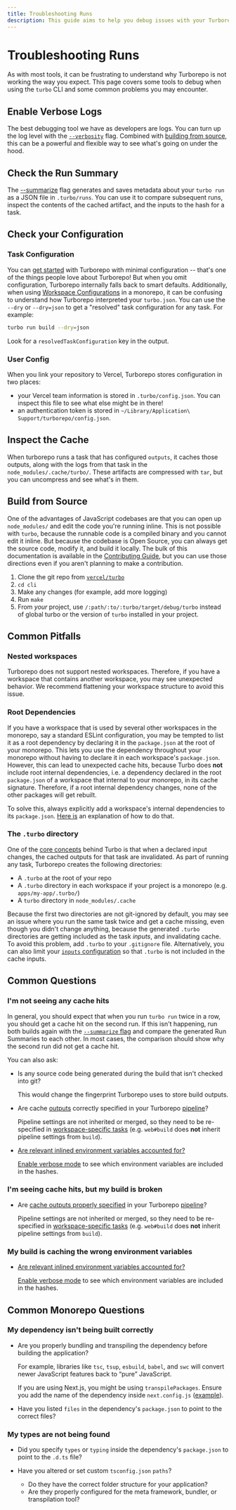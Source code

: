 ```yaml
---
title: Troubleshooting Runs
description: This guide aims to help you debug issues with your Turborepo builds and configuration.
---
```


# Troubleshooting Runs

As with most tools, it can be frustrating to understand why Turborepo
is not working the way you expect. This page covers some tools to debug when
using the `turbo` CLI and some common problems you may encounter.

## Enable Verbose Logs

The best debugging tool we have as developers are logs. You can turn up the log
level with the [`--verbosity`][1] flag. Combined with [building from
source][3], this can be a powerful and flexible way to see what's going on under
the hood.

## Check the Run Summary

The [--summarize][r-summarize] flag generates and saves metadata about your `turbo run`
as a JSON file in `.turbo/runs`. You can use it to compare subsequent runs, inspect
the contents of the cached artifact, and the inputs to the hash for a task.

## Check your Configuration

### Task Configuration

You can [get started][7] with Turborepo with minimal configuration -- that's one
of the things people love about Turborepo! But when you omit configuration,
Turborepo internally falls back to smart defaults. Additionally, when using
[Workspace Configurations][d-config-workspaces] in a monorepo, it can be
confusing to understand how Turborepo interpreted your `turbo.json`. You can use
the `--dry` or `--dry=json` to get a "resolved" task configuration for any task.
For example:

```bash
turbo run build --dry=json
```

Look for a `resolvedTaskConfiguration` key in the output.

### User Config

When you link your repository to Vercel, Turborepo stores configuration in two places:

- your Vercel team information is stored in `.turbo/config.json`. You can
  inspect this file to see what else might be in there!
- an authentication token is stored in
  `~/Library/Application\ Support/turborepo/config.json`.

## Inspect the Cache

When turborepo runs a task that has configured `outputs`, it caches those
outputs, along with the logs from that task in the `node_modules/.cache/turbo/`.
These artifacts are compressed with `tar`, but you can uncompress and see what's
in them.

## Build from Source

One of the advantages of JavaScript codebases are that you can open up
`node_modules/` and edit the code you're running inline. This is not possible
with `turbo`, because the runnable code is a compiled binary and you cannot edit
it inline. But because the codebase is Open Source, you can always get
the source code, modify it, and build it locally. The bulk of this
documentation is available in the [Contributing Guide][4], but you can use those
directions even if you aren't planning to make a contribution.

1. Clone the git repo from [`vercel/turbo`][source]
1. `cd cli`
1. Make any changes (for example, add more logging)
1. Run `make`
1. From _your_ project, use `/:path/:to/:turbo/target/debug/turbo` instead of global
   turbo or the version of `turbo` installed in your project.

## Common Pitfalls

### Nested workspaces

Turborepo does not support nested workspaces. Therefore, if you have a workspace that contains another workspace,
you may see unexpected behavior. We recommend flattening your workspace structure to avoid this issue.

### Root Dependencies

If you have a workspace that is used by several other workspaces in the monorepo, say a standard ESLint configuration,
you may be tempted to list it as a root dependency by declaring it in the `package.json` at the root of your monorepo.
This lets you use the dependency throughout your monorepo without having to declare it in each workspace's `package.json`.
However, this can lead to unexpected cache hits, because Turbo does **not** include root internal dependencies, i.e. a
dependency declared in the root `package.json` of a workspace that internal to your monorepo, in its
cache signature. Therefore, if a root internal dependency changes, none of the other packages will get rebuilt.

To solve this, always explicitly add a workspace's internal dependencies to its `package.json`.
[Here is](/repo/docs/handbook/workspaces#workspaces-which-depend-on-each-other) an explanation of how to do that.

### The `.turbo` directory

One of the [core concepts][2] behind Turbo is that when a declared input
changes, the cached outputs for that task are invalidated. As part of running any task,
Turborepo creates the following directories:

- A `.turbo` at the root of your repo
- A `.turbo` directory in each workspace if your project is a monorepo (e.g. `apps/my-app/.turbo/`)
- A `turbo` directory in `node_modules/.cache`

Because the first two directories are not git-ignored by default, you may see an
issue where you run the same task twice and get a cache missing, even though you
didn't change anything, because the generated `.turbo` directories are getting included as
the task _inputs_, and invalidating cache. To avoid this problem, add `.turbo` to your
`.gitignore` file. Alternatively, you can also limit your [`inputs` configuration][r-inputs-config]
so that `.turbo` is not included in the cache inputs.

## Common Questions

### I'm not seeing any cache hits

In general, you should expect that when you run `turbo run` twice in a row, you should get a
cache hit on the second run. If this isn't happening, run both builds again with the [`--summarize`
flag][r-summarize] and compare the generated Run Summaries to each other. In most cases, the
comparison should show why the second run did not get a cache hit.

You can also ask:

- Is any source code being generated during the build that isn't checked into git?

  This would change the fingerprint Turborepo uses to store build outputs.

- Are cache [outputs][d-config-outputs] correctly specified in your Turborepo [pipeline][d-def-pipeline]?

  Pipeline settings are not inherited or merged, so they need to be
  re-specified in [workspace-specific tasks][d-workspace-tasks] (e.g. `web#build` does
  **not** inherit pipeline settings from `build`).

- [Are relevant inlined environment variables accounted for?][12]

  [Enable verbose mode][5] to see which environment variables are included in the hashes.

### I'm seeing cache hits, but my build is broken

- Are [cache outputs properly specified][d-config-outputs] in your Turborepo [pipeline][d-def-pipeline]?

  Pipeline settings are not inherited or merged, so they need to be
  re-specified in [workspace-specific tasks][d-workspace-tasks] (e.g. `web#build` does
  **not** inherit pipeline settings from `build`).

### My build is caching the wrong environment variables

- [Are relevant inlined environment variables accounted for?][12]

  [Enable verbose mode][5] to see which environment variables are included in the hashes.

## Common Monorepo Questions

### My dependency isn't being built correctly

- Are you properly bundling and transpiling the dependency before building the application?

  For example, libraries like `tsc`, `tsup`, `esbuild`, `babel`, and `swc`
  will convert newer JavaScript features back to “pure” JavaScript.

  If you are using Next.js, you might be using `transpilePackages`. Ensure you
  add the name of the dependency inside `next.config.js` ([example][17]).

- Have you listed `files` in the dependency's `package.json` to point to the correct files?

### My types are not being found

- Did you specify `types` or `typing` inside the dependency's `package.json` to
  point to the `.d.ts` file?

- Have you altered or set custom `tsconfig.json` `paths`?
  - Do they have the correct folder structure for your application?
  - Are they properly configured for the meta framework, bundler, or transpilation tool?

[1]: /repo/docs/reference/command-line-reference/run#--verbosity
[2]: /repo/docs/core-concepts/caching
[3]: #build-from-source
[4]: https://github.com/vercel/turbo/blob/main/CONTRIBUTING.md
[5]: #enable-verbose-logs
[7]: /repo/docs/getting-started
[9]: /repo/docs/reference/command-line-reference/link
[12]: /repo/docs/core-concepts/caching/environment-variable-inputs
[17]: https://github.com/vercel/turbo/blob/main/examples/basic/apps/docs/next.config.js#L1
[d-workspace-tasks]: /repo/docs/core-concepts/monorepos/running-tasks#specific-workspace-tasks
[d-config-workspaces]: /repo/docs/core-concepts/monorepos/configuring-workspaces
[d-config-outputs]: /repo/docs/core-concepts/caching/what-to-cache
[d-def-pipeline]: /repo/docs/core-concepts/monorepos/running-tasks#defining-a-pipeline
[source]: https://github.com/vercel/turbo
[r-inputs-config]: /repo/docs/reference/configuration#inputs
[r-summarize]: /repo/docs/reference/command-line-reference/run#--summarize
